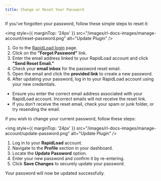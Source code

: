 ```yaml
---
title: Change or Reset Your Password
---
```


If you've forgotten your password, follow these simple steps to reset it:

<img style={{ marginTop: '24px' }} 
src="/images/rl-docs-images/manage-account/reset-password.png" alt="Update Plugin" />

1. Go to the [RapidLoad login](https://app.rapidload.io/auth/sign-in) page.
2. Click on the **"Forgot Password"** link.
3. Enter the email address linked to your RapidLoad account and click **"Send Reset Email."**
4. Check your **email inbox** for the password reset email.
5. Open the email and click the **provided link** to create a new password.
6. After updating your password, log in to your RapidLoad account using your new credentials.

  

*   Ensure you enter the correct email address associated with your RapidLoad account. Incorrect emails will not receive the reset link.
*   If you don’t receive the reset email, check your spam or junk folder, or try resending the email.

  

if you wish to change your current password, follow these steps:

<img style={{ marginTop: '24px' }} 
src="/images/rl-docs-images/manage-account/update-password.png" alt="Update Plugin" />

1. Log in to your **RapidLoad** account.
2. Navigate to the **Profile** section in your dashboard.
3. Locate the **Update Password** option.
4. Enter your new password and confirm it by re-entering.
5. Click **Save Changes** to securely update your password.

  

Your password will now be updated successfully.
